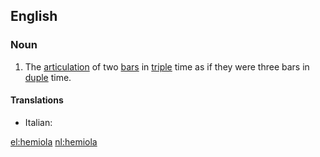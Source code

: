 ==English==

===Noun===
{{wikipedia}}
{{en-noun}}

# {{lb|en|music}} The [[articulation]] of two [[bar]]s in [[triple]] time as if they were three bars in [[duple]] time.

====Translations====
{{trans-top|hemiola}}
* Italian: {{t|it|emiolia|f}}
{{trans-mid}}

{{trans-bottom}}

[[el:hemiola]]
[[nl:hemiola]]